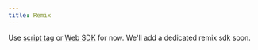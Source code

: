 ```yaml
---
title: Remix
---
```


Use [script tag](/docs/sdks/script) or [Web SDK](/docs/sdks/web) for now. We'll add a dedicated remix sdk soon.

